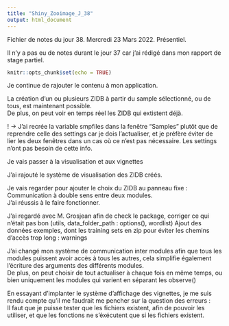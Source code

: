 ```yaml
---
title: "Shiny_Zooimage_J_38"
output: html_document
---
```


Fichier de notes du jour 38. Mercredi 23 Mars 2022. Présentiel.

Il n'y a pas eu de notes durant le jour 37 car j'ai rédigé dans mon rapport de stage partiel.

```r
knitr::opts_chunk$set(echo = TRUE)
```

Je continue de rajouter le contenu à mon application.

La création d'un ou plusieurs ZIDB à partir du sample sélectionné, ou de tous, est maintenant possible. \
De plus, on peut voir en temps réel les ZIDB qui extistent déjà. \

! -> J'ai recrée la variable smpfiles dans la fenêtre "Samples" plutôt que de reprendre celle des settings car je dois l'actualiser, et je préfère éviter de lier les deux fenêtres dans un cas où ce n'est pas nécessaire. Les settings n'ont pas besoin de cette info. \

Je vais passer à la visualisation et aux vignettes \


J'ai rajouté le système de visualisation des ZIDB créés. \

Je vais regarder pour ajouter le choix du ZIDB au panneau fixe : Communication à double sens entre deux modules. \
J'ai réussis à le faire fonctionner. \

J'ai regardé avec M. Grosjean afin de check le package, corriger ce qui n'était pas bon (utils, data_folder_path : options(), wordlist)
Ajout des données exemples, dont les training sets en zip pour éviter les chemins d'accès trop long : warnings \


J'ai changé mon système de communication inter modules afin que tous les modules puissent avoir accès à tous les autres, cela simplifie également l'écriture des arguments des différents modules. \
De plus, on peut choisir de tout actualiser à chaque fois en même temps, ou bien uniquement les modules qui varient en séparant les observe() \


En essayant d'implanter le système d'affichage des vignettes, je me suis rendu compte qu'il me faudrait me pencher sur la question des erreurs : \
Il faut que je puisse tester que les fichiers existent, afin de pouvoir les utiliser, et que les fonctions ne s'éxécutent que si les fichiers existent. \